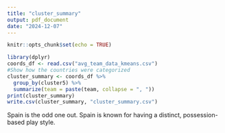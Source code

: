 ```yaml
---
title: "cluster_summary"
output: pdf_document
date: "2024-12-07"
---
```


```r
knitr::opts_chunk$set(echo = TRUE)
```

```r
library(dplyr)
coords_df <- read.csv("avg_team_data_kmeans.csv")
#Show how the countries were categorized
cluster_summary <- coords_df %>%
  group_by(cluster5) %>%
  summarize(team = paste(team, collapse = ", "))
print(cluster_summary)
write.csv(cluster_summary, "cluster_summary.csv")
```

Spain is the odd one out. Spain is known for having a distinct, possession-based
play style.